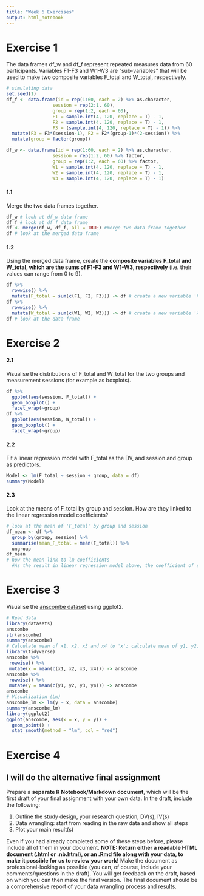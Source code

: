 ```yaml
---
title: "Week 6 Exercises"
output: html_notebook
---
```


# Exercise 1

The data frames df_w and df_f represent repeated measures data from 60 participants. Variables F1-F3 and W1-W3 are "sub-variables" that will be used to make two composite variables F_total and W_total, respectively. 

```r
# simulating data
set.seed(1)
df_f <- data.frame(id = rep(1:60, each = 2) %>% as.character,
                 session = rep(2:1, 60),
                 group = rep(1:2, each = 60),
                 F1 = sample.int(4, 120, replace = T) - 1,
                 F2 = sample.int(4, 120, replace = T) - 1,
                 F3 = (sample.int(4, 120, replace = T) - 1)) %>%
  mutate(F3 = F3*(session-1), F2 = F2*(group-1)*(2-session)) %>%
  mutate(group = factor(group))

df_w <- data.frame(id = rep(1:60, each = 2) %>% as.character,
                 session = rep(1:2, 60) %>% factor,
                 group = rep(1:2, each = 60) %>% factor,
                 W1 = sample.int(4, 120, replace = T) - 1,
                 W2 = sample.int(4, 120, replace = T) - 1,
                 W3 = sample.int(4, 120, replace = T) - 1)
```

#### 1.1

Merge the two data frames together.

```r
df_w # look at df_w data frame
df_f # look at df_f data frame
df <- merge(df_w, df_f, all = TRUE) #merge two data frame together
df # look at the merged data frame
```

#### 1.2

Using the merged data frame, create the **composite variables F_total and W_total, which are the sums of F1-F3 and W1-W3, respectively** (i.e. their values can range from 0 to 9).

```r
df %>%
  rowwise() %>%
  mutate(F_total = sum(c(F1, F2, F3))) -> df # create a new variable 'F_total' is the sum of F1, F2 and F3
df %>%
  rowwise() %>%
  mutate(W_total = sum(c(W1, W2, W3))) -> df # create a new variable 'W_total' is the sum of W1, W2 and W3
df # look at the data frame
```


# Exercise 2

#### 2.1

Visualise the distributions of F_total and W_total for the two groups and measurement sessions (for example as boxplots). 

```r
df %>%
  ggplot(aes(session, F_total)) + 
  geom_boxplot() +
  facet_wrap(~group)
df %>%
  ggplot(aes(session, W_total)) + 
  geom_boxplot() +
  facet_wrap(~group)
```

#### 2.2

Fit a linear regression model with F_total as the DV, and session and group as predictors.  

```r
Model <- lm(F_total ~ session + group, data = df)
summary(Model)
```

#### 2.3

Look at the means of F_total by group and session. How are they linked to the linear regression model coefficients?

```r
# look at the mean of 'F_total' by group and session
df_mean <- df %>%
  group_by(group, session) %>%
  summarise(mean_F_total = mean(F_total)) %>%
  ungroup
df_mean
# how the mean link to lm coefficients
  #As the result in linear regression model above, the coefficient of session is not statistically significant, but the coefficient of group is significant. After calculating the mean of F_total by group and session, it has been found that in group1, the mean increase from session1 to session2, while in group2, the mean decrease from session1 to session2. 
```


# Exercise 3

Visualise the [anscombe dataset](https://rdrr.io/r/datasets/anscombe.html) using ggplot2.

```r
# Read data
library(datasets)
anscombe
str(anscombe)
summary(anscombe)
# Calculate mean of x1, x2, x3 and x4 to 'x'; calculate mean of y1, y2, y3 and y4 to 'y'
library(tidyverse)
anscombe %>%
 rowwise() %>%
 mutate(x = mean(c(x1, x2, x3, x4))) -> anscombe
anscombe %>%
 rowwise() %>%
 mutate(y = mean(c(y1, y2, y3, y4))) -> anscombe
anscombe
# Visualization (Lm)
anscombe_lm <- lm(y ~ x, data = anscombe)
summary(anscombe_lm)
library(ggplot2)
ggplot(anscombe, aes(x = x, y = y)) +
  geom_point() +
  stat_smooth(method = "lm", col = "red")
```


# Exercise 4

## I will do the alternative final assignment

Prepare a **separate R Notebook/Markdown document**, which will be the first draft of your final assignment with your own data. In the draft, include the following:  

1. Outline the study design, your research question, DV(s), IV(s)  
2. Data wrangling: start from reading in the raw data and show all steps  
3. Plot your main result(s)    

Even if you had already completed some of these steps before, please include all of them in your document. **NOTE: Return either a readable HTML document (.html or .nb.html), or an .Rmd file along with your data, to make it possible for us to review your work!** Make the document as professional-looking as possible (you can, of course, include your comments/questions in the draft). You will get feedback on the draft, based on which you can then make the final version. The final document should be a comprehensive report of your data wrangling process and results.  